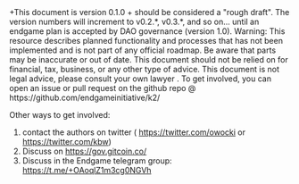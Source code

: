 
<Callout type="info">
+This document is version 0.1.0 + should be considered a "rough draft".  The version numbers will increment to v0.2.*, v0.3.*, and so on... until an endgame plan is accepted by DAO governance (version 1.0).
</Callout>


<Callout type="warning">
  Warning: This resource describes planned functionality and processes that has
  not been implemented and is not part of any official roadmap. Be aware that parts may be inaccurate or out of
  date.  This document should not be relied on for financial, tax, business, or any other type of advice.  This document is not legal advice, please consult your own lawyer .
</Callout>
To get involved, you can open an issue or pull request on the github repo @ https://github.com/endgameinitiative/k2/

Other ways to get involved:
1. contact the authors on twitter ( https://twitter.com/owocki or https://twitter.com/kbw)
2. Discuss on https://gov.gitcoin.co/
3. Discuss in the Endgame telegram group: https://t.me/+OAoqlZ1m3cg0NGVh

